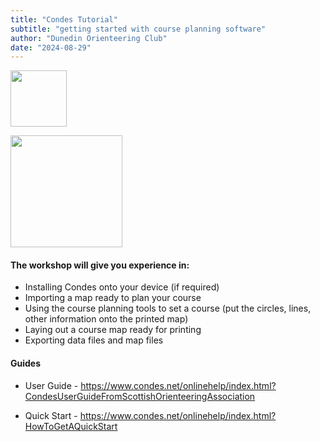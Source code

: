 ```yaml
---
title: "Condes Tutorial"
subtitle: "getting started with course planning software"
author: "Dunedin Orienteering Club"
date: "2024-08-29"
---
```


::: {layout-ncol="2"}
![](resources/DOC.png){width="90"}

![](resources/condes.jpeg){fig-align="right" width="179"}
:::

#### The workshop will give you experience in:

-   Installing Condes onto your device (if required)
-   Importing a map ready to plan your course
-   Using the course planning tools to set a course (put the circles, lines, other information onto the printed map)
-   Laying out a course map ready for printing
-   Exporting data files and map files

#### Guides

-   User Guide - <https://www.condes.net/onlinehelp/index.html?CondesUserGuideFromScottishOrienteeringAssociation>

-   Quick Start - <https://www.condes.net/onlinehelp/index.html?HowToGetAQuickStart>
